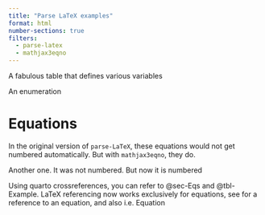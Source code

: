 ```yaml
---
title: "Parse LaTeX examples"
format: html
number-sections: true
filters:
  - parse-latex
  - mathjax3eqno
---
```



\section{Section example $x^3$}\label{Section Example}



\section{Table}\label{Table Example}

::: {#tbl-Example}

\begin{center}
\begin{tabular}{|l|l|l|}
\hline
Var           & Class  & Description\\
\hline
$x $             &  numeric      &   xyz \\
$y$            &  numeric      &   xzh \\
$z $          &  integer      &   xlp \\
\hline
\end{tabular}
\end{center}

A fabulous table that defines various variables
:::

\section{Enumeration}

An enumeration

\begin{enumerate}
\item \textit{Title}\\
Lorem ipsum dolor sit amet, consetetur \textcolor{red}{sadipscing elitr}, sed diam nonumy eirmod tempor invidunt ut labore et dolore magna aliquyam erat, sed diam voluptua. At vero eos et accusam et justo duo dolores et ea rebum. Stet clita kasd gubergren, no sea takimata sanctus est Lorem ipsum dolor sit amet. Lorem ipsum dolor sit amet, consetetur sadipscing
\item \textit{Second Title}\\
Lorem ipsum dolor sit ame....
\end{enumerate}


# Equations {#sec-Eqs}

In the original version of `parse-LaTeX`, these equations would not get numbered automatically. But with `mathjax3eqno`, they do.

\begin{equation}
x^2 = x * x \label{equation}\tag{super}
\end{equation}

Another one. It was not numbered. But now it is numbered
\begin{align}
x^2 &= x * x \notag
\\y^2 &= y * y\label{equation2}
\end{align}

\section{Itemize}

\begin{itemize}
\item First bullet
\item Second Bullet
\end{itemize}

\section{Cross-reference}

Using quarto crossreferences, you can refer to @sec-Eqs and @tbl-Example. LaTeX referencing now works exclusively for equations, see \eqref{equation} for a reference to an equation, and also \eqref{equation2} i.e. Equation \ref{equation2}
